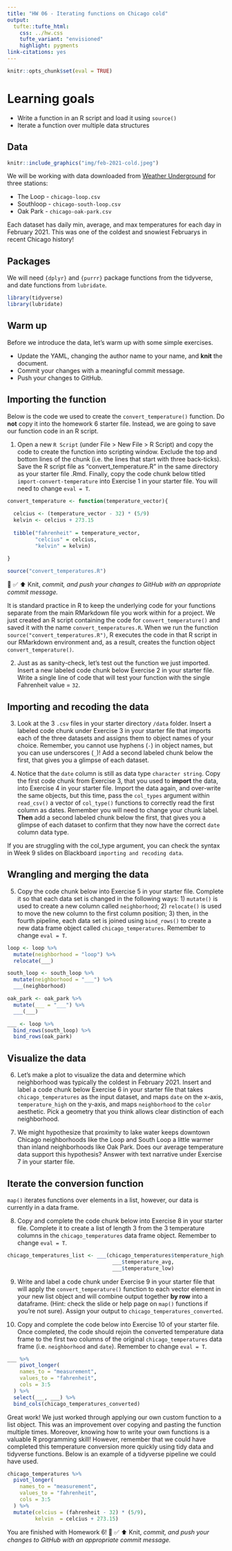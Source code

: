 ```yaml
---
title: "HW 06 - Iterating functions on Chicago cold"
output: 
  tufte::tufte_html:
    css: ../hw.css
    tufte_variant: "envisioned"
    highlight: pygments
link-citations: yes
---
```


```r
knitr::opts_chunk$set(eval = TRUE)
```

# Learning goals

-   Write a function in an R script and load it using `source()`
-   Iterate a function over multiple data structures

## Data

```r
knitr::include_graphics("img/feb-2021-cold.jpeg")
```

We will be working with data downloaded from [Weather Underground](https://www.wunderground.com/) for three stations:

-   The Loop - `chicago-loop.csv`
-   Southloop - `chicago-south-loop.csv`
-   Oak Park - `chicago-oak-park.csv`

Each dataset has daily min, average, and max temperatures for each day in February 2021.
This was one of the coldest and snowiest Februarys in recent Chicago history!

## Packages

We will need `{dplyr}` and `{purrr}` package functions from the tidyverse, and date functions from `lubridate`.

```r
library(tidyverse)
library(lubridate)
```

## Warm up

Before we introduce the data, let's warm up with some simple exercises.

-   Update the YAML, changing the author name to your name, and **knit** the document.
-   Commit your changes with a meaningful commit message.
-   Push your changes to GitHub.

## Importing the function

Below is the code we used to create the `convert_temperature()` function.
Do **not** copy it into the homework 6 starter file.
Instead, we are going to save our function code in an R script.

1.  Open a new `R Script` (under File \> New File \> R Script) and copy the code to create the function into scripting window. Exclude the top and bottom lines of the chunk (i.e. the lines that start with three back-ticks). Save the R script file as "convert_temperature.R" in the same directory as your starter file .Rmd. Finally, copy the code chunk below titled `import-convert-temperature` into Exercise 1 in your starter file. You will need to change `eval = T`.

```r
convert_temperature <- function(temperature_vector){
  
  celcius <- (temperature_vector - 32) * (5/9) 
  kelvin <- celcius + 273.15 
    
  tibble("fahrenheit" = temperature_vector,
         "celcius" = celcius,
         "kelvin" = kelvin) 
  
}
```

```r
source("convert_temperatures.R")
```

🧶 ✅ ⬆️ Knit, *commit, and push your changes to GitHub with an appropriate commit message.*

It is standard practice in R to keep the underlying code for your functions separate from the main RMarkdown file you work within for a project.
We just created an R script containing the code for `convert_temperature()` and saved it with the name `convert_temperatures.R`.
When we run the function `source("convert_temperatures.R")`, R executes the code in that R script in our RMarkdown environment and, as a result, creates the function object `convert_temperature()`.

2.  Just as as sanity-check, let's test out the function we just imported. Insert a new labeled code chunk below Exercise 2 in your starter file. Write a single line of code that will test your function with the single Fahrenheit value = `32`.

## Importing and recoding the data

3.  Look at the 3 `.csv` files in your starter directory `/data` folder.
    Insert a labeled code chunk under Exercise 3 in your starter file that imports each of the three datasets and assigns them to object names of your choice.
    Remember, you cannot use hyphens (`-`) in object names, but you can use underscores (`_`)!
    Add a second labeled chunk below the first, that gives you a glimpse of each dataset.

4.  Notice that the `date` column is still as data type `character string`.
    Copy the first code chunk from Exercise 3, that you used to **import** the data, into Exercise 4 in your starter file.
    Import the data again, and over-write the same objects, but this time, pass the `col_types` argument within `read_csv()` a vector of `col_type()` functions to correctly read the first column as dates.
    Remember you will need to change your chunk label.
    **Then** add a second labeled chunk below the first, that gives you a glimpse of each dataset to confirm that they now have the correct `date` column data type.

If you are struggling with the col_type argument, you can check the syntax in Week 9 slides on Blackboard `importing and recoding data`.

## Wrangling and merging the data

5.  Copy the code chunk below into Exercise 5 in your starter file. Complete it so that each data set is changed in the following ways: 1) `mutate()` is used to create a new column called `neighborhood`; 2) `relocate()` is used to move the new column to the first column position; 3) then, in the fourth pipeline, each data set is joined using `bind_rows()` to create a new data frame object called `chicago_temperatures`. Remember to change `eval = T`.

```r
loop <- loop %>% 
  mutate(neighborhood = "loop") %>% 
  relocate(___)

south_loop <- south_loop %>% 
  mutate(neighborhood = "___") %>% 
  ___(neighborhood)

oak_park <- oak_park %>% 
  mutate(___ = "___") %>% 
  ___(___)

___ <- loop %>% 
  bind_rows(south_loop) %>% 
  bind_rows(oak_park)
```

## Visualize the data

6.  Let's make a plot to visualize the data and determine which neighborhood was typically the coldest in February 2021.
    Insert and label a code chunk below Exercise 6 in your starter file that takes `chicago_temperatures` as the input dataset, and maps `date` on the x-axis, `temperature_high` on the y-axis, and maps `neighborhood` to the `color` aesthetic.
    Pick a geometry that you think allows clear distinction of each neighborhood.

7.  We might hypothesize that proximity to lake water keeps downtown Chicago neighborhoods like the Loop and South Loop a little warmer than inland neighborhoods like Oak Park.
    Does our average temperature data support this hypothesis?
    Answer with text narrative under Exercise 7 in your starter file.

## Iterate the conversion function

`map()` iterates functions over elements in a list, however, our data is currently in a data frame.

8.  Copy and complete the code chunk below into Exercise 8 in your starter file. Complete it to create a list of length 3 from the 3 temperature columns in the `chicago_temperatures` data frame object. Remember to change `eval = T`.

```r
chicago_temperatures_list <- ___(chicago_temperatures$temperature_high,
                                  ___$temperature_avg,
                                  ___$temperature_low)
```

9.  Write and label a code chunk under Exercise 9 in your starter file that will apply the `convert_temperature()` function to each vector element in your new list object and will combine output together **by row** into a dataframe.
    (Hint: check the slide or help page on `map()` functions if you're not sure).
    Assign your output to `chicago_temperatures_converted`.

10. Copy and complete the code below into Exercise 10 of your starter file.
    Once completed, the code should rejoin the converted temperature data frame to the first two columns of the original `chicago_temperatures` data frame (i.e. `neighborhood` and `date`).
    Remember to change `eval = T`.

```r
___ %>% 
    pivot_longer(
    names_to = "measurement",
    values_to = "fahrenheit",
    cols = 3:5
  ) %>% 
  select(___, ___) %>% 
  bind_cols(chicago_temperatures_converted)
```

Great work!
We just worked through applying our own custom function to a list object.
This was an improvement over copying and pasting the function multiple times.
Moreover, knowing how to write your own functions is a valuable R programming skill!
However, remember that we could have completed this temperature conversion more quickly using tidy data and tidyverse functions.
Below is an example of a tidyverse pipeline we could have used.

```r
chicago_temperatures %>% 
  pivot_longer(
    names_to = "measurement",
    values_to = "fahrenheit",
    cols = 3:5
  ) %>% 
  mutate(celcius = (fahrenheit - 32) * (5/9),
         kelvin  = celcius + 273.15)
```

You are finished with Homework 6!
🧶 ✅ ⬆️ Knit, *commit, and push your changes to GitHub with an appropriate commit message.*

